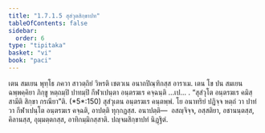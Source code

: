 ```yaml
---
title: "1.7.1.5 สุสํวุตสิกฺขาปท"
tableOfContents: false
sidebar:
  order: 6
type: "tipitaka"
basket: "vi"
book: "paci"
---
```



<DynamicBreadcrumb />

<Division number="580" book="paci">

<Paragraph number="1705" book="paci">
เตน สมเยน พุทฺโธ ภควา สาวตฺถิยํ วิหรติ เชตวเน อนาถปิณฺฑิกสฺส อาราเม. เตน โข ปน สมเยน ฉพฺพคฺคิยา ภิกฺขู หตฺถมฺปิ ปาทมฺปิ กีฬาเปนฺตา อนฺตรฆเร คจฺฉนฺติ …เป… .
</Paragraph>

<Paragraph number="1706" book="paci">
<Emphasis>“สุสํวุโต อนฺตรฆเร คมิสฺสามีติ สิกฺขา กรณียา”</Emphasis>ติ. (*5*:<Emphasis>150</Emphasis>)
</Paragraph>

<Paragraph number="1707" book="paci">
สุสํวุเตน อนฺตรฆเร คนฺตพฺพํ. โย อนาทริยํ ปฏิจฺจ หตฺถํ วา ปาทํ วา กีฬาเปนฺโต อนฺตรฆเร คจฺฉติ, อาปตฺติ ทุกฺกฏสฺส.
</Paragraph>

<Paragraph number="1708" book="paci">
อนาปตฺติ—  อสญฺจิจฺจ, อสฺสติยา, อชานนฺตสฺส, คิลานสฺส, อุมฺมตฺตกสฺส, อาทิกมฺมิกสฺสาติ.

</Paragraph>
</Division>

<Paragraph number="1709" type="center" book="paci">
ปญฺจมสิกฺขาปทํ นิฏฺฐิตํ.
</Paragraph>